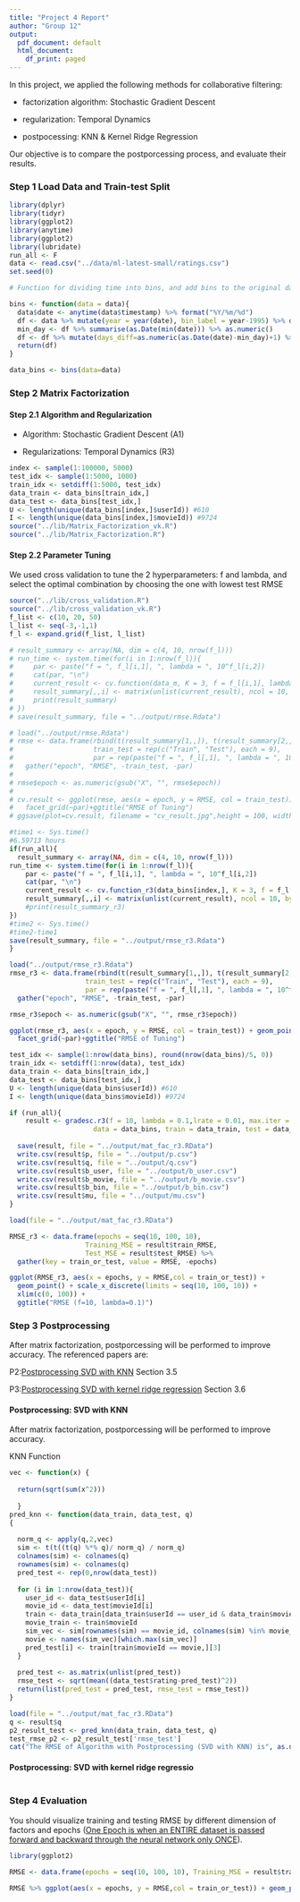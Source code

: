 ```yaml
---
title: "Project 4 Report"
author: "Group 12"
output:
  pdf_document: default
  html_document:
    df_print: paged
---
```


In this project, we applied the following methods for collaborative filtering:

- factorization algorithm: Stochastic Gradient Descent

- regularization: Temporal Dynamics

- postpocessing: KNN & Kernel Ridge Regression

Our objective is to compare the postporcessing process, and evaluate their results.

### Step 1 Load Data and Train-test Split

```r
library(dplyr)
library(tidyr)
library(ggplot2)
library(anytime)
library(ggplot2)
library(lubridate)
run_all <- F
data <- read.csv("../data/ml-latest-small/ratings.csv")
set.seed(0)

# Function for dividing time into bins, and add bins to the original data 

bins <- function(data = data){
  data$date <- anytime(data$timestamp) %>% format("%Y/%m/%d") 
  df <- data %>% mutate(year = year(date), bin_label = year-1995) %>% data.frame() %>% select(userId, movieId, rating, timestamp, bin_label, date, year)
  min_day <- df %>% summarise(as.Date(min(date))) %>% as.numeric()
  df <- df %>% mutate(days_diff=as.numeric(as.Date(date)-min_day)+1) %>% group_by(userId) %>% mutate(user_mean_date=mean(days_diff))
  return(df)
}

data_bins <- bins(data=data) 
```


### Step 2 Matrix Factorization

#### Step 2.1 Algorithm and Regularization

- Algorithm: Stochastic Gradient Descent (A1)

- Regularizations: Temporal Dynamics (R3)

```r
index <- sample(1:100000, 5000)
test_idx <- sample(1:5000, 1000)
train_idx <- setdiff(1:5000, test_idx)
data_train <- data_bins[train_idx,]
data_test <- data_bins[test_idx,]
U <- length(unique(data_bins[index,]$userId)) #610
I <- length(unique(data_bins[index,]$movieId)) #9724
source("../lib/Matrix_Factorization_vk.R")
source("../lib/Matrix_Factorization.R")
```


#### Step 2.2 Parameter Tuning

We used cross validation to tune the 2 hyperparameters: f and lambda, and select the optimal combination by choosing the one with lowest test RMSE

```r
source("../lib/cross_validation.R")
source("../lib/cross_validation_vk.R")
f_list <- c(10, 20, 50)
l_list <- seq(-3,-1,1)
f_l <- expand.grid(f_list, l_list)
```

```r
# result_summary <- array(NA, dim = c(4, 10, nrow(f_l))) 
# run_time <- system.time(for(i in 1:nrow(f_l)){
#     par <- paste("f = ", f_l[i,1], ", lambda = ", 10^f_l[i,2])
#     cat(par, "\n")
#     current_result <- cv.function(data_m, K = 3, f = f_l[i,1], lambda = 10^f_l[i,2])
#     result_summary[,,i] <- matrix(unlist(current_result), ncol = 10, byrow = T) 
#     print(result_summary)
# })
# save(result_summary, file = "../output/rmse.Rdata")
```

```r
# load("../output/rmse.Rdata")
# rmse <- data.frame(rbind(t(result_summary[1,,]), t(result_summary[2,,])), 
#                    train_test = rep(c("Train", "Test"), each = 9), 
#                    par = rep(paste("f = ", f_l[,1], ", lambda = ", 10^f_l[,2]), times = 2)) %>%
#   gather("epoch", "RMSE", -train_test, -par)
# 
# rmse$epoch <- as.numeric(gsub("X", "", rmse$epoch))
# 
# cv.result <- ggplot(rmse, aes(x = epoch, y = RMSE, col = train_test)) + geom_point() + 
#   facet_grid(~par)+ggtitle("RMSE of Tuning")
# ggsave(plot=cv.result, filename = "cv_result.jpg",height = 100, width = 400, units="mm")
```

```r
#time1 <- Sys.time()
#6.59713 hours
if(run_all){
  result_summary <- array(NA, dim = c(4, 10, nrow(f_l)))
run_time <- system.time(for(i in 1:nrow(f_l)){
    par <- paste("f = ", f_l[i,1], ", lambda = ", 10^f_l[i,2])
    cat(par, "\n")
    current_result <- cv.function_r3(data_bins[index,], K = 3, f = f_l[i,1], lambda = 10^f_l[i,2])
    result_summary[,,i] <- matrix(unlist(current_result), ncol = 10, byrow = T) 
    #print(result_summary_r3)
})
#time2 <- Sys.time()
#time2-time1
save(result_summary, file = "../output/rmse_r3.Rdata")
}
```

```r
load("../output/rmse_r3.Rdata")
rmse_r3 <- data.frame(rbind(t(result_summary[1,,]), t(result_summary[2,,])), 
                   train_test = rep(c("Train", "Test"), each = 9), 
                   par = rep(paste("f = ", f_l[,1], ", lambda = ", 10^f_l[,2]), times = 2)) %>%
  gather("epoch", "RMSE", -train_test, -par)

rmse_r3$epoch <- as.numeric(gsub("X", "", rmse_r3$epoch))

ggplot(rmse_r3, aes(x = epoch, y = RMSE, col = train_test)) + geom_point() + 
  facet_grid(~par)+ggtitle("RMSE of Tuning")
```

```r
test_idx <- sample(1:nrow(data_bins), round(nrow(data_bins)/5, 0))
train_idx <- setdiff(1:nrow(data), test_idx)
data_train <- data_bins[train_idx,]
data_test <- data_bins[test_idx,]
U <- length(unique(data_bins$userId)) #610
I <- length(unique(data_bins$movieId)) #9724
```


```r
if (run_all){
    result <- gradesc.r3(f = 10, lambda = 0.1,lrate = 0.01, max.iter = 100, stopping.deriv = 0.01,
                     data = data_bins, train = data_train, test = data_test)
  
  save(result, file = "../output/mat_fac_r3.RData")
  write.csv(result$p, file = "../output/p.csv")
  write.csv(result$q, file = "../output/q.csv")
  write.csv(result$b_user, file = "../output/b_user.csv")
  write.csv(result$b_movie, file = "../output/b_movie.csv")
  write.csv(result$b_bin, file = "../output/b_bin.csv")
  write.csv(result$mu, file = "../output/mu.csv")
}
```

```r
load(file = "../output/mat_fac_r3.RData")

RMSE_r3 <- data.frame(epochs = seq(10, 100, 10), 
                   Training_MSE = result$train_RMSE, 
                   Test_MSE = result$test_RMSE) %>% 
  gather(key = train_or_test, value = RMSE, -epochs)

ggplot(RMSE_r3, aes(x = epochs, y = RMSE,col = train_or_test)) + 
  geom_point() + scale_x_discrete(limits = seq(10, 100, 10)) + 
  xlim(c(0, 100)) + 
  ggtitle("RMSE (f=10, lambda=0.1)")
```

### Step 3 Postprocessing
After matrix factorization, postporcessing will be performed to improve accuracy.
The referenced papers are:

P2:[Postprocessing SVD with KNN](./paper/P2 Improving regularized singular value decomposition for collaborative filtering .pdf) Section 3.5

P3:[Postprocessing SVD with kernel ridge regression](./paper/P2 Improving regularized singular value decomposition for collaborative filtering .pdf) Section 3.6

#### Postprocessing: SVD with KNN

After matrix factorization, postporcessing will be performed to improve accuracy.

KNN Function
```r
vec <- function(x) {
  
  return(sqrt(sum(x^2)))
  
  }
pred_knn <- function(data_train, data_test, q)
{
  
  norm_q <- apply(q,2,vec)
  sim <- t(t((t(q) %*% q)/ norm_q) / norm_q)
  colnames(sim) <- colnames(q)
  rownames(sim) <- colnames(q)
  pred_test <- rep(0,nrow(data_test))
  
  for (i in 1:nrow(data_test)){
    user_id <- data_test$userId[i]
    movie_id <- data_test$movieId[i]
    train <- data_train[data_train$userId == user_id & data_train$movieId != movie_id,]
    movie_train <- train$movieId
    sim_vec <- sim[rownames(sim) == movie_id, colnames(sim) %in% movie_train]
    movie <- names(sim_vec)[which.max(sim_vec)]
    pred_test[i] <- train[train$movieId == movie,][3]
  }
  
  pred_test <- as.matrix(unlist(pred_test))
  rmse_test <- sqrt(mean((data_test$rating-pred_test)^2))
  return(list(pred_test = pred_test, rmse_test = rmse_test))
}
```


```r
load(file = "../output/mat_fac_r3.RData")
q <- result$q
p2_result_test <- pred_knn(data_train, data_test, q)
test_rmse_p2 <- p2_result_test['rmse_test']
cat("The RMSE of Algorithm with Postprocessing (SVD with KNN) is", as.numeric(test_rmse_p2))
```

#### Postprocessing: SVD with kernel ridge regressio
```r

```


### Step 4 Evaluation
You should visualize training and testing RMSE by different dimension of factors and epochs ([One Epoch is when an ENTIRE dataset is passed forward and backward through the neural network only ONCE](https://towardsdatascience.com/epoch-vs-iterations-vs-batch-size-4dfb9c7ce9c9)). 

```r
library(ggplot2)

RMSE <- data.frame(epochs = seq(10, 100, 10), Training_MSE = result$train_RMSE, Test_MSE = result$test_RMSE) %>% gather(key = train_or_test, value = RMSE, -epochs)

RMSE %>% ggplot(aes(x = epochs, y = RMSE,col = train_or_test)) + geom_point() + scale_x_discrete(limits = seq(10, 100, 10)) + xlim(c(0, 100))

```

